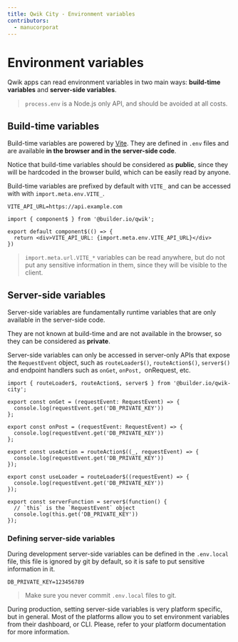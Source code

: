 ```yaml
---
title: Qwik City - Environment variables
contributors:
  - manucorporat
---
```


# Environment variables

Qwik apps can read environment variables in two main ways: **build-time variables** and **server-side variables**.

> `process.env` is a Node.js only API, and should be avoided at all costs.

## Build-time variables

Build-time variables are powered by [Vite](https://vitejs.dev/guide/env-and-mode.html). They are defined in `.env` files and are available **in the browser and in the server-side code**.

Notice that build-time variables should be considered as **public**, since they will be hardcoded in the browser build, which can be easily read by anyone.

Build-time variables are prefixed by default with `VITE_` and can be accessed with with `import.meta.env.VITE_`.

```tsx title=".env" /VITE_API_URL/#a
VITE_API_URL=https://api.example.com
```

```tsx {4} /VITE_API_URL/#a title="src/routes/index.tsx"
import { component$ } from '@builder.io/qwik';

export default component$(() => {
  return <div>VITE_API_URL: {import.meta.env.VITE_API_URL}</div>
})
```

> `import.meta.url.VITE_*` variables can be read anywhere, but do not put any sensitive information in them, since they will be visible to the client.

## Server-side variables

Server-side variables are fundamentally runtime variables that are only available in the server-side code.

They are not known at build-time and are not available in the browser, so they can be considered as **private**.

Server-side variables can only be accessed in server-only APIs that expose the `RequestEvent` object, such as `routeLoader$()`, `routeAction$()`, `server$()` and endpoint handlers such as `onGet`, `onPost, `onRequest, etc.

```tsx /DB_PRIVATE_KEY/ title="src/routes/index.tsx"
import { routeLoader$, routeAction$, server$ } from '@builder.io/qwik-city';

export const onGet = (requestEvent: RequestEvent) => {
  console.log(requestEvent.get('DB_PRIVATE_KEY'))
};

export const onPost = (requestEvent: RequestEvent) => {
  console.log(requestEvent.get('DB_PRIVATE_KEY'))
};

export const useAction = routeAction$((_, requestEvent) => {
  console.log(requestEvent.get('DB_PRIVATE_KEY'))
});

export const useLoader = routeLoader$((requestEvent) => {
  console.log(requestEvent.get('DB_PRIVATE_KEY'))
});

export const serverFunction = server$(function() {
  // `this` is the `RequestEvent` object
  console.log(this.get('DB_PRIVATE_KEY'))
});
```

### Defining server-side variables

During development server-side variables can be defined in the `.env.local` file, this file is ignored by git by default, so it is safe to put sensitive information in it.

```env title=".env.local"
DB_PRIVATE_KEY=123456789
```

> Make sure you never commit `.env.local` files to git.

During production, setting server-side variables is very platform specific, but in general. Most of the platforms allow you to set environment variables from their dashboard, or CLI. Please, refer to your platform documentation for more information.
